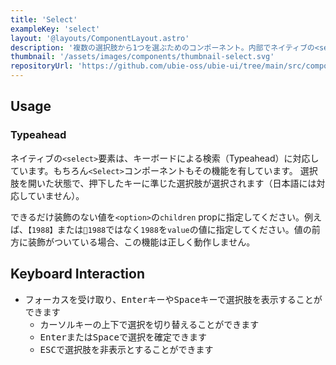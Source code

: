 ```yaml
---
title: 'Select'
exampleKey: 'select'
layout: '@layouts/ComponentLayout.astro'
description: '複数の選択肢から1つを選ぶためのコンポーネント。内部でネイティブの<select>要素を利用'
thumbnail: '/assets/images/components/thumbnail-select.svg'
repositoryUrl: 'https://github.com/ubie-oss/ubie-ui/tree/main/src/components/Select'
---
```



## Usage

<Label />

### Typeahead

ネイティブの`<select>`要素は、キーボードによる検索（Typeahead）に対応しています。もちろん`<Select>`コンポーネントもその機能を有しています。
選択肢を開いた状態で、押下したキーに準じた選択肢が選択されます（日本語には対応していません）。

できるだけ装飾のない値を`<option>`の`children` propに指定してください。例えば、`【1988】`または`📅1988`ではなく`1988`を`value`の値に指定してください。値の前方に装飾がついている場合、この機能は正しく動作しません。


<SelectingFormComponents />

## Keyboard Interaction

- フォーカスを受け取り、<kbd>Enter</kbd>キーや<kbd>Space</kbd>キーで選択肢を表示することができます
  - カーソルキーの上下で選択を切り替えることができます
  - <kbd>Enter</kbd>または<kbd>Space</kbd>で選択を確定できます
  - <kbd>ESC</kbd>で選択肢を非表示とすることができます
